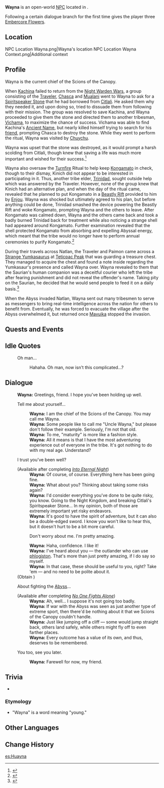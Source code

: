 {{Meta
<!-- Remove this template after adding the missing info -->
|missing_NPC_profile  = yes
}}
{{Stub|Verify condition for Wayna's second dialogue branch (do NOT assume that an entire Quest is the trigger, because "partial quest completion" triggers have been found elsewhere, and definitely do NOT assume that an entire Act is the trigger.)}}
{{Character Infobox
|type             = Open-World NPC
|image            = NPC Wayna.png
|realname         = <!-- Optional, if different from in-game name -->
|deceased         = <!-- Past (for deceased prior to events of the game) or free response -->
|region           = Natlan
|location         = Natlan
|affiliation      = Scions of the Canopy
|title            = Chief, Scions of the Canopy

|ancestry         = <!-- Clan/family -->
|father           = 
|mother           = 
|spouse           = 
|sibling          = 
|child            = 
|relative         = 

|voiceEN          = 
|voiceCN          = 
|voiceJP          = 
|voiceKR          = 
|dialoguereward   = {{Card|Embercore Flower|3}}
}}
'''Wayna''' is an open-world [[NPC]] located in {{Location|"Scions of the Canopy"}}.

Following a certain dialogue branch for the first time gives the player three [[Embercore Flower|Embercore Flowers]].

==Location==
<gallery>
NPC Location Wayna.png|Wayna's location
NPC Location Wayna Context.png|Additional context
</gallery>

==Profile==
Wayna is the current chief of the Scions of the Canopy.

When [[Kachina]] failed to return from the [[Night Warden Wars]], a group consisting of the [[Traveler]], [[Chasca]] and [[Mualani]] went to Wayna to ask for a [[Spiritspeaker Stone]] that he had borrowed from [[Citlali]]. He asked them why they needed it, and upon doing so, tried to dissuade them from following with their mission. The group was resolved to save Kachina, and Wayna proceeded to give them the stone and directed them to another tribesman, [[Vichama]], to maximize the chance of success. Vichama was able to find Kachina's [[Ancient Name]], but nearly killed himself trying to search for his [[Mallko|friend]], prompting Chasca to destroy the stone. While they went to perform the ritual, Wayna was visited by [[Chuychu]].

Wayna was upset that the stone was destroyed, as it would prompt a harsh scolding from Citlali, though knew that saving a life was much more important and wished for their success.<ref>{{Ref/Quest|To Reclaim an Ancient Name}}</ref>

Wayna also oversaw the [[Turnfire]] Ritual to help keep [[Kongamato]] in check, though to their dismay, Kinich did not appear to be interested in participating in it. Thus, another tribe elder, [[Trinidad]], sought outside help which was answered by the Traveler. However, none of the group knew that Kinich had an alternative plan, and when the day of the ritual came, revealed that he planned to put Kongamato in a [[Beastly Rift]] provided to him by [[Enjou]]. Wayna was shocked but ultimately agreed to his plan, but before anything could be done, Trinidad smashed the device powering the Beastly Rift and woke Kongamato, prompting Wayna and the others to leave. After Kongamato was calmed down, Wayna and the others came back and took a badly burned Trinidad back for treatment while also noticing a strange shell had appeared around Kongamato. Further examination revealed that the shell protected Kongamato from absorbing and expelling Abyssal energy, which meant that the tribe would no longer have to perform annual ceremonies to purify Kongamato.<ref>{{Ref/Quest|The Last Turnfire Night}}</ref>

During their travels across Natlan, the Traveler and Paimon came across a [[Strange Yumkasaurus]] at [[Teticpac Peak]] that was guarding a treasure chest. They managed to acquire the chest and found a note inside regarding the Yumkasaur's presence and called Wayna over. Wayna revealed to them that the Saurian's human companion was a deceitful courier who left the tribe after fearing punishment and did not reveal the offender's name. Taking pity on the Saurian, he decided that he would send people to feed it on a daily basis.<ref>{{Ref/Quest|Lies and Promises}}</ref>

When the Abyss invaded Natlan, Wayna sent out many tribesmen to serve as messengers to bring real-time intelligence across the nation for others to benefit from. Eventually, he was forced to evacuate the village after the Abyss overwhelmed it, but returned once [[Mavuika]] stopped the invasion.

<!--
===Appearance===
Keep appearance section short and concise. Limit to 2 paragraphs with 3-4 sentences each.
''(To be added.)''
-->

==Quests and Events==
{{Quests and Events}}

==Idle Quotes==
{{Dialogue Start}}
:{{DIcon|Idle}} Oh man...
::{{A|VO Wayna 01.ogg}} Hahaha. Oh man, now isn't this complicated...?
{{Dialogue End}}

==Dialogue==
{{Dialogue Start}}
:'''Wayna:''' Greetings, friend. I hope you've been holding up well.
:{{DIcon}} Tell me about yourself...
::'''Wayna:''' I am the chief of the Scions of the Canopy. You may call me Wayna.
::'''Wayna:''' Some people like to call me "Uncle Wayna," but please don't follow their example. Seriously, I'm not that old.
::'''Wayna:''' To me, "maturity" is more like a fashion style.
::'''Wayna:''' All it means is that I have the most adventuring experience out of everyone in the tribe. It's got nothing to do with my real age. Understand?
:{{DIcon}} I trust you've been well?
:;(Available after completing ''[[Into Eternal Night]]''){{Verify}}
::'''Wayna:''' Of course, of course. Everything here has been going fine.
::'''Wayna:''' What about you? Thinking about taking some risks again?
::'''Wayna:''' I'd consider everything you've done to be quite risky, you know. Going to the Night Kingdom, and breaking Citlali's Spiritspeaker Stone... In my opinion, both of those are extremely important yet risky endeavors.
::'''Wayna:''' It's good to have the spirit of adventure, but it can also be a double-edged sword. I know you won't like to hear this, but it doesn't hurt to be a bit more careful.
::{{DIcon|Reward}} Don't worry about me. I'm pretty amazing.
::'''Wayna:''' Haha, confidence. I like it!
::'''Wayna:''' I've heard about you &mdash; the outlander who can use [[phlogiston]]. That's more than just pretty amazing, if I do say so myself.
::'''Wayna:''' In that case, these should be useful to you, right? Take 'em &mdash; and no need to be polite about it.
:;(Obtain {{Item|Embercore Flower|x=3}})
:{{DIcon}} About fighting the [[Abyss]]...
:;(Available after completing ''[[No One Fights Alone]]''){{Verify}}
::'''Wayna:''' Ah, well... I suppose it's not going too badly.
::'''Wayna:''' If war with the Abyss was seen as just another type of extreme sport, then there'd be nothing about it that we Scions of the Canopy couldn't handle.
::'''Wayna:''' Just like jumping off a cliff &mdash; some would jump straight back, others land safely, while others might fly off to even farther places.
::'''Wayna:''' Every outcome has a value of its own, and thus, deserves to be remembered.
:{{DIcon}} You too, see you later.
::'''Wayna:''' Farewell for now, my friend.
{{Dialogue End}}

==Trivia==
* {{Furnishing Mentions}}
===Etymology===
* "Wayna" is a {{W|Quechua}} word meaning "young."

==Other Languages==
{{Other Languages|default_hidden=1
|en      = Wayna
|zhs     = 瓦伊纳
|zhs_rm  = Wǎyīnà
|zht     = 瓦伊納
|zht_rm  = Wǎyīnà
|ja      = ワイナ
|ja_rm   = Waina
|ko      = 와이나
|es      = Huayna
|fr      = Wayna
|ru      = Уайна
|th      = Wayna
|vi      = Wayna
|de      = Wayna
|id      = Wayna
|pt      = Wayna
|tr      = Wayna
|it      = Wayna
}}

==Change History==
{{Change History|5.0}}
<!--
==References==
{{Reflist}}
-->

[[es:Huayna]]